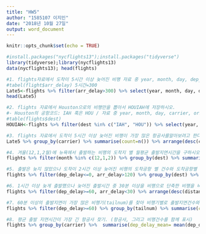 ```yaml
---
title: "HW5"
author: "1585107 이지인"
date: "2018년 10월 27일"
output: word_document
---
```


```r
knitr::opts_chunk$set(echo = TRUE)
```

```r
#install.packages("nycflights13");install.packages("tidyverse")
library(tidyverse);library(nycflights13)
data(nycflights13); head(flights)

#1. flights자료에서 도착이 5시간 이상 늦어진 비행 자료 중 year, month, day, dep_delay, arr_delay, carrier, origin, dest 만을 뽑아서 Late5에 저장하시오.
#tabel(flight$arr_delay) 5시간=300
Late5<-flights %>% filter(arr_delay>300) %>% select(year, month, day, dep_delay, arr_delay, carrier, origin, dest) 
head(Late5)

#2. flights 자료에서 Houston으로의 비행만을 뽑아서 HOUIAH에 저장하시오.
#- Houston의 공항코드: IAH 혹은 HOU / 자료 중 year, month, day, carrier, origin, dest만을 저장
#table(flights$dest)
HOUIAH<-flights %>% filter(dest %in% c("IAH", "HOU")) %>% select(year, month, day, carrier, origin, dest); head(HOUIAH)

#3. flights 자료에서 도착이 5시간 이상 늦어진 비행이 가장 많은 항공사를알아보려고 한다. Late5 자료를 이용하여 각 항공사별 5시간이상 늦어진 비행 건수를 구하고 이를 건수가 많은 항공사부터 나열하시오.
Late5 %>% group_by(carrier) %>% summarise(count=n()) %>% arrange(desc(count))

#4. 겨울(12,1,2월)에 뉴욕에서 출발하는 비행의 도착지 별 월평균 출발지연시간을 구하시오.
flights %>% filter(month %in% c(12,1,2)) %>% group_by(dest) %>% summarise(dep_delay_mean=mean(dep_delay,na.rm=TRUE))

#5. 출발은 늦지 않았으나 도착이 2시간 이상 늦어진 비행의 도착공항 별 건수와 도착공항별 평균 지연시간을 구하고 이를 건수가 많은 순으로 나열하시오.
flights %>% filter(dep_delay<=0, arr_delay>120) %>% group_by(dest) %>% summarise(count=n(),arr_delay_mean=mean(arr_delay, na.rm=TRUE)) %>% arrange(desc(count))

#6. 1시간 이상 늦게 출발했으나 늦어진 출발시간 중 30분 이상을 비행으로 단축한 비행을 비행거리가 큰 순서대로 나열, month, distance, dest, dep_delay,arr_delay 만 표시
flights %>% filter(dep_delay>=60, arr_delay<30) %>% arrange(desc(distance)) %>% select(month, distance, dest, dep_delay,arr_delay)

#7. 60분 이상의 출발지연이 가장 많은 비행기(tailnum)를 찾아 비행기별로 출발지연건수와 평균 출발지연시간을 구하고, 출발지연건수가 많은 순으로 나열하시오.
flights %>% filter(dep_delay>=60) %>% group_by(tailnum) %>% summarise(count=n(), dep_delay_mean=mean(dep_delay, na.rm=TRUE)) %>% arrange(desc(count))

#8. 평균 출발 지연시간이 가장 긴 항공사 찾기. (항공사, 그리고 비행건수를 함께 표시)
flights %>% group_by(carrier) %>%  summarise(dep_delay_mean= mean(dep_delay,na.rm=TRUE), count=n()) %>% filter(rank(desc(dep_delay_mean))==1) 


```
